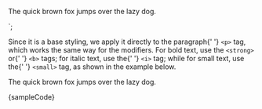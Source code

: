 
<p>The quick brown fox jumps over the lazy dog.</p>
`;

<Section title="Usage" style={{ paddingRight: 0, paddingLeft: 0 }}>
	<p>
		Since it is a base styling, we apply it directly to the paragraph{' '}
		<Code>&lt;p&gt;</Code> tag, which works the same way for the modifiers.
		For bold text, use the <Code>&lt;strong&gt;</Code> or{' '}
		<Code>&lt;b&gt;</Code> tags; for italic text, use the{' '}
		<Code>&lt;i&gt;</Code> tag; while for small text, use the{' '}
		<Code>&lt;small&gt;</Code> tag, as shown in the example below.
	</p>
	<Preview wrapper={true}>
		<p style={{ margin: 0 }}>
			The quick brown fox jumps over the lazy dog.
		</p>
	</Preview>
	<Snippet language="html">{sampleCode}</Snippet>
</Section>
